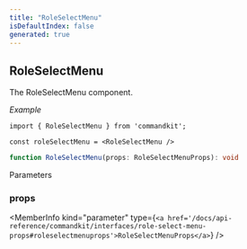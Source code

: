 ```yaml
---
title: "RoleSelectMenu"
isDefaultIndex: false
generated: true
---
```



<!-- This file was generated from the CommandKit source. Do not modify. Instead, re-run the "docgen" script -->


## RoleSelectMenu

<GenerationInfo sourceFile="packages/commandkit/src/components/v1/select-menu/SelectMenu.ts" sourceLine="231" packageName="commandkit" />

The RoleSelectMenu component.



*Example*

```tsx
import { RoleSelectMenu } from 'commandkit';

const roleSelectMenu = <RoleSelectMenu />
```

```ts title="Signature"
function RoleSelectMenu(props: RoleSelectMenuProps): void
```
Parameters

### props

<MemberInfo kind="parameter" type={`<a href='/docs/api-reference/commandkit/interfaces/role-select-menu-props#roleselectmenuprops'>RoleSelectMenuProps</a>`} />

